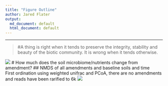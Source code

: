 ```yaml
---
title: "Figure Outline"
author: Jared Flater
output:
  md_document: default
  html_document: default
---
```

****
>#A thing is right when it tends to preserve the integrity, stability and beauty of the biotic community. It is wrong when it tends otherwise.

![](./images/giphy.gif)
# How much does the soil microbiome/nutrients change from amendment?
## NMDS of all amendments and baseline soils and time    
First ordination using weighted unifrac and PCoA, there are no amendments and reads have been rarified to 6k
![](./Figures/day.PCoA.wunifrac.tif)
